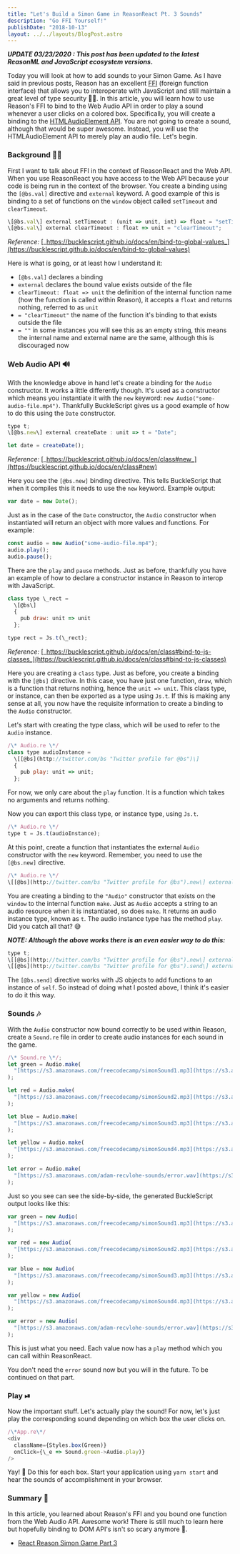 ```yaml
---
title: "Let's Build a Simon Game in ReasonReact Pt. 3 Sounds"
description: "Go FFI Yourself!"
publishDate: "2018-10-13"
layout: ../../layouts/BlogPost.astro
---
```


**_UPDATE 03/23/2020 : This post has been updated to the latest ReasonML and JavaScript ecosystem versions_.**

Today you will look at how to add sounds to your Simon Game. As I have said in previous posts, Reason has an excellent [FFI](https://reasonml.github.io/docs/en/external#docsNav) (foreign function interface) that allows you to interoperate with JavaScript and still maintain a great level of type security 👮‍♀️. In this article, you will learn how to use Reason's FFI to bind to the Web Audio API in order to play a sound whenever a user clicks on a colored box. Specifically, you will create a binding to the [HTMLAudioElement API](https://developer.mozilla.org/en-US/docs/Web/API/HTMLAudioElement#Methods). You are not going to create a sound, although that would be super awesome. Instead, you will use the HTMLAudioElement API to merely play an audio file. Let's begin.

### Background 👨‍🏫

First I want to talk about FFI in the context of ReasonReact and the Web API. When you use ReasonReact you have access to the Web API because your code is being run in the context of the browser. You create a binding using the `[@bs.val]` directive and `external` keyword. A good example of this is binding to a set of functions on the `window` object called `setTimeout` and `clearTimeout`.

```javascript
\[@bs.val\] external setTimeout : (unit => unit, int) => float = "setTimeout";
\[@bs.val\] external clearTimeout : float => unit = "clearTimeout";
```

_Reference:_ [_https://bucklescript.github.io/docs/en/bind-to-global-values_](https://bucklescript.github.io/docs/en/bind-to-global-values)

Here is what is going, or at least how I understand it:

- `[@bs.val]` declares a binding
- `external` declares the bound value exists outside of the file
- `clearTimeout: float => unit` the definition of the internal function name (how the function is called within Reason), it accepts a `float` and returns nothing, referred to as `unit`
- `= "clearTimeout"` the name of the function it's binding to that exists outside the file
- `= ""` in some instances you will see this as an empty string, this means the internal name and external name are the same, although this is discouraged now

### Web Audio API 🔊

With the knowledge above in hand let's create a binding for the `Audio` constructor. It works a little differently though. It's used as a constructor which means you instantiate it with the `new` keyword: `new Audio("some-audio-file.mp4")`. Thankfully BuckleScript gives us a good example of how to do this using the `Date` constructor.

```javascript
type t;
\[@bs.new\] external createDate : unit => t = "Date";

let date = createDate();
```

_Reference:_ [_https://bucklescript.github.io/docs/en/class#new_](https://bucklescript.github.io/docs/en/class#new)

Here you see the `[@bs.new]` binding directive. This tells BuckleScript that when it compiles this it needs to use the `new` keyword. Example output:

```javascript
var date = new Date();
```

Just as in the case of the `Date` constructor, the `Audio` constructor when instantiated will return an object with more values and functions. For example:

```javascript
const audio = new Audio("some-audio-file.mp4");
audio.play();
audio.pause();
```

There are the `play` and `pause` methods. Just as before, thankfully you have an example of how to declare a constructor instance in Reason to interop with JavaScript.

```javascript
class type \_rect =
  \[@bs\]
  {
    pub draw: unit => unit
  };

type rect = Js.t(\_rect);
```

_Reference:_ [_https://bucklescript.github.io/docs/en/class#bind-to-js-classes_](https://bucklescript.github.io/docs/en/class#bind-to-js-classes)

Here you are creating a `class` type. Just as before, you create a binding with the `[@bs]` directive. In this case, you have just one function, `draw`, which is a function that returns nothing, hence the `unit => unit`. This class type, or instance, can then be exported as a type using `Js.t`. If this is making any sense at all, you now have the requisite information to create a binding to the `Audio` constructor.

Let's start with creating the type class, which will be used to refer to the `Audio` instance.

```javascript
/\* Audio.re \*/
class type audioInstance =
  \[[@bs](http://twitter.com/bs "Twitter profile for @bs")\]
  {
    pub play: unit => unit;
  };
```

For now, we only care about the `play` function. It is a function which takes no arguments and returns nothing.

Now you can export this class type, or instance type, using `Js.t`.

```javascript
/\* Audio.re \*/
type t = Js.t(audioInstance);
```

At this point, create a function that instantiates the external `Audio` constructor with the `new` keyword. Remember, you need to use the `[@bs.new]` directive.

```javascript
/\* Audio.re \*/
\[[@bs](http://twitter.com/bs "Twitter profile for @bs").new\] external make: string => t = "Audio";
```

You are creating a binding to the `"Audio"` constructor that exists on the `window` to the internal function `make`. Just as `Audio` accepts a string to an audio resource when it is instantiated, so does `make`. It returns an audio instance type, known as `t`. The audio instance type has the method `play`. Did you catch all that? 😅

**_NOTE: Although the above works there is an even easier way to do this:_**

```javascript
type t;
\[[@bs](http://twitter.com/bs "Twitter profile for @bs").new\] external make: string => t = "Audio";
\[[@bs](http://twitter.com/bs "Twitter profile for @bs").send\] external play: t => unit = "play";
```

The `[@bs.send]` directive works with JS objects to add functions to an instance of `self`. So instead of doing what I posted above, I think it's easier to do it this way.

### Sounds 🎶

With the `Audio` constructor now bound correctly to be used within Reason, create a `Sound.re` file in order to create audio instances for each sound in the game.

```javascript
/\* Sound.re \*/;
let green = Audio.make(
  "[https://s3.amazonaws.com/freecodecamp/simonSound1.mp3](https://s3.amazonaws.com/freecodecamp/simonSound1.mp3)"
);

let red = Audio.make(
  "[https://s3.amazonaws.com/freecodecamp/simonSound2.mp3](https://s3.amazonaws.com/freecodecamp/simonSound2.mp3)"
);

let blue = Audio.make(
  "[https://s3.amazonaws.com/freecodecamp/simonSound3.mp3](https://s3.amazonaws.com/freecodecamp/simonSound3.mp3)"
);

let yellow = Audio.make(
  "[https://s3.amazonaws.com/freecodecamp/simonSound4.mp3](https://s3.amazonaws.com/freecodecamp/simonSound4.mp3)"
);

let error = Audio.make(
  "[https://s3.amazonaws.com/adam-recvlohe-sounds/error.wav](https://s3.amazonaws.com/adam-recvlohe-sounds/error.wav)"
);
```

Just so you see can see the side-by-side, the generated BuckleScript output looks like this:

```javascript
var green = new Audio(
  "[https://s3.amazonaws.com/freecodecamp/simonSound1.mp3](https://s3.amazonaws.com/freecodecamp/simonSound1.mp3)"
);

var red = new Audio(
  "[https://s3.amazonaws.com/freecodecamp/simonSound2.mp3](https://s3.amazonaws.com/freecodecamp/simonSound2.mp3)"
);

var blue = new Audio(
  "[https://s3.amazonaws.com/freecodecamp/simonSound3.mp3](https://s3.amazonaws.com/freecodecamp/simonSound3.mp3)"
);

var yellow = new Audio(
  "[https://s3.amazonaws.com/freecodecamp/simonSound4.mp3](https://s3.amazonaws.com/freecodecamp/simonSound4.mp3)"
);

var error = new Audio(
  "[https://s3.amazonaws.com/adam-recvlohe-sounds/error.wav](https://s3.amazonaws.com/adam-recvlohe-sounds/error.wav)"
);
```

This is just what you need. Each value now has a `play` method which you can call within ReasonReact.

You don't need the `error` sound now but you will in the future. To be continued on that part.

### Play ⏯

Now the important stuff. Let's actually play the sound! For now, let's just play the corresponding sound depending on which box the user clicks on.

```javascript
/\*App.re\*/
<div
  className={Styles.box(Green)}
  onClick={\_e => Sound.green->Audio.play)}
/>
```

Yay! 🙌 Do this for each box. Start your application using `yarn start` and hear the sounds of accomplishment in your browser.

### Summary 📝

In this article, you learned about Reason's FFI and you bound one function from the Web Audio API. Awesome work! There is still much to learn here but hopefully binding to DOM API's isn't so scary anymore 👹.

- [React Reason Simon Game Part 3](https://github.com/arecvlohe/reason-react-simon-game/tree/part_3)
